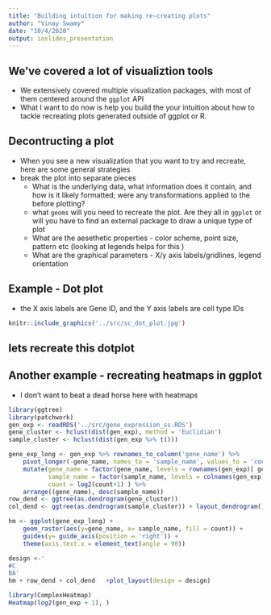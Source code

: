 ```yaml
---
title: "Building intuition for making re-creating plots"
author: "Vinay Swamy"
date: "10/4/2020"
output: ioslides_presentation
---
```



## We've covered a lot of visualiztion tools
- We extensively covered multiple visualization packages, with most of them centered around the `ggplot` API
- What I want to do now is help you build the your intuition about how to tackle recreating plots generated outside of ggplot or R. 


## Decontructing a plot
- When you see a  new visualization that you want to try and recreate,  here are some general strategies
- break the plot into separate pieces
  - What is the underlying data, what information does it contain, and how is it likely formatted; were any transformations applied to the before plotting?
  - what `geoms` will you need to recreate the plot. Are they all in `ggplot` or will you have to find an external package to draw a unique type of plot
  - What are the aesethetic properties - color scheme, point size, pattern etc (looking at legends helps for this  )
  - What are the graphical parameters - X/y axis labels/gridlines, legend orientation
 
## Example -  Dot plot 
- the X axis labels are Gene ID, and the Y axis labels are cell type IDs
```r
knitr::include_graphics('../src/sc_dot_plot.jpg')
```

## lets recreate this dotplot
 
 
## Another example - recreating heatmaps in ggplot
- I don't want to beat a dead horse here with heatmaps


```r
library(ggtree)
library(patchwork)
gen_exp <- readRDS('../src/gene_expression_ss.RDS')
gene_cluster <- hclust(dist(gen_exp), method = 'Euclidian')
sample_cluster <- hclust(dist(gen_exp %>% t()))

gene_exp_long <- gen_exp %>% rownames_to_column('gene_name') %>% 
    pivot_longer(-gene_name, names_to = 'sample_name', values_to = 'count') %>% 
    mutate(gene_name = factor(gene_name, levels = rownames(gen_exp)[ gene_cluster$order]), 
           sample_name = factor(sample_name, levels = colnames(gen_exp)[sample_cluster$order]), 
           count = log2(count+1) ) %>% 
    arrange((gene_name), desc(sample_name))
row_dend <- ggtree(as.dendrogram(gene_cluster))
col_dend <- ggtree(as.dendrogram(sample_cluster)) + layout_dendrogram()

hm <- ggplot(gene_exp_long) + 
    geom_raster(aes(y=gene_name, x= sample_name, fill = count)) + 
    guides(y= guide_axis(position = 'right')) + 
    theme(axis.text.x = element_text(angle = 90))

design <-'
#C
BA'
hm + row_dend + col_dend   +plot_layout(design = design)
```

```r
library(ComplexHeatmap)
Heatmap(log2(gen_exp + 1), )
```

